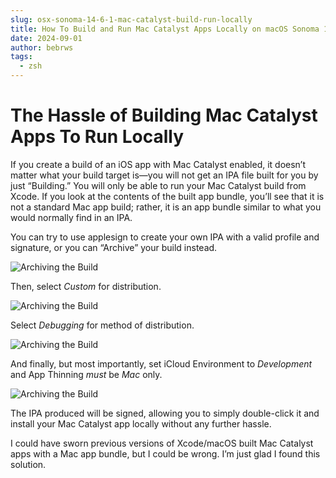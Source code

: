 ```yaml
---
slug: osx-sonoma-14-6-1-mac-catalyst-build-run-locally
title: How To Build and Run Mac Catalyst Apps Locally on macOS Sonoma 14.6.1 with Xcode 15.4
date: 2024-09-01
author: bebrws
tags:
  - zsh
---
```


# The Hassle of Building Mac Catalyst Apps To Run Locally
If you create a build of an iOS app with Mac Catalyst enabled, it doesn’t matter what your build target is—you will not get an IPA file built for you by just “Building.” You will only be able to run your Mac Catalyst build from Xcode. If you look at the contents of the built app bundle, you’ll see that it is not a standard Mac app build; rather, it is an app bundle similar to what you would normally find in an IPA.

You can try to use applesign to create your own IPA with a valid profile and signature, or you can “Archive” your build instead.

![Archiving the Build](/static/catalyst-1.png)

Then, select *Custom* for distribution.

![Archiving the Build](/static/catalyst-2.png)

Select *Debugging* for method of distribution.

![Archiving the Build](/static/catalyst-3.png)

And finally, but most importantly, set iCloud Environment to *Development* and App Thinning *must* be *Mac* only.

![Archiving the Build](/static/catalyst-4.png)

The IPA produced will be signed, allowing you to simply double-click it and install your Mac Catalyst app locally without any further hassle.

I could have sworn previous versions of Xcode/macOS built Mac Catalyst apps with a Mac app bundle, but I could be wrong. I’m just glad I found this solution.
